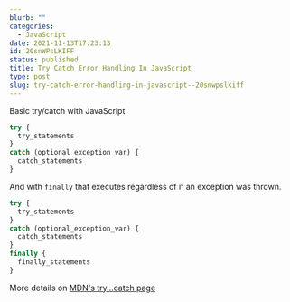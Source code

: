```yaml
---
blurb: ""
categories:
  - JavaScript
date: 2021-11-13T17:23:13
id: 20snWPsLKIFF
status: published
title: Try Catch Error Handling In JavaScript
type: post
slug: try-catch-error-handling-in-javascript--20snwpslkiff
---
```


Basic try/catch with JavaScript

```javascript
try {
  try_statements
}
catch (optional_exception_var) {
  catch_statements
}
```

And with `finally` that executes regardless of if an exception was thrown. 

```javascript
try {
  try_statements
}
catch (optional_exception_var) {
  catch_statements
}
finally {
  finally_statements
}
```

More details on [MDN's try...catch page](https://developer.mozilla.org/en-US/docs/Web/JavaScript/Reference/Statements/try...catch)




